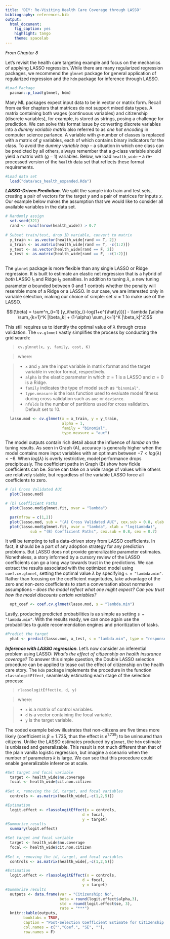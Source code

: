 ```yaml
---
title: 'DIY: Re-Visiting Health Care Coverage through LASSO'
bibliography: references.bib
output:
  html_document:
    fig_caption: yes
    highlight: tango
    theme: spacelab
---
```


*From Chapter 8*


Let's revisit the health care targeting example and focus on the mechanics of applying LASSO regression. While there are many regularized regression packages, we recommend the `glmnet` package for general application of regularized regression and the `hdm` package for inference through LASSO.

```r
#Load Package
  pacman::p_load(glmnet, hdm)
```

 Many ML packages expect input data to be in vector or matrix form. Recall from earlier chapters that matrices do not support mixed data types. A matrix containing both wages (continuous variables) and citizenship (discrete variables), for example, is stored as strings, posing a challenge for prediction. We can solve this format issue by converting discrete variables into a *dummy variable matrix* also referred to as *one hot encoding* in computer science parlance. A variable with $g$-number of classes is replaced with a matrix of $g$ variables, each of which contains binary indicators for the class. To avoid the *dummy variable trap* -- a situation in which one class can be predicted by all others, always remember that a $g$-class variable should yield a matrix with $(g-1)$ variables. Below, we load `health_wide` --  a re-processed version of the `health` data set that reflects these format requirements. 



```r
#Load data set
  load("data/acs_health_expanded.Rda")
```


*__LASSO-Driven Prediction__*. We split the sample into train and test sets, creating a pair of vectors for the target $y$ and a pair of matrices for inputs $x$. Our example below makes the assumption that we would like to consider all available variables in the data set.



```r
# Randomly assign
  set.seed(321)
  rand <- runif(nrow(health_wide)) > 0.7
  
# Subset train/test, drop ID variable, convert to matrix
  y_train <- as.vector(health_wide[rand == T, 2])
  x_train <- as.matrix(health_wide[rand == T, -c(1:2)])
  y_test <- as.vector(health_wide[rand == F, 2])
  x_test <- as.matrix(health_wide[rand == F, -c(1:2)])
  
```




The `glmnet` package is more flexible than any single LASSO or Ridge regression. It is built to estimate an elastic net regression that is a hybrid of *both* LASSO $l_1$ and Ridge $l_2$ penalties. In addition to tuning $\lambda$, a new tuning parameter $\alpha$ bounded between 0 and 1 controls whether the penalty will resemble more of a Ridge or a LASSO. In our case, we are interested only in variable selection, making our choice of simple: set $\alpha=1$ to make use of the LASSO.

$$l(\beta) = \sum^n_{i=1} [y_i\hat{y_i}-log(1+e^{\hat{y}})] - \lambda [\alpha \sum_{k=1}^K |\beta_k| + (1-\alpha)  \sum_{k=1}^K |\beta_k|^2]$$

This still requires us to identify the optimal value of $\lambda$ through cross validation. The `cv.glmnet` vastly simplifies the process by conducting the grid search: 

> `cv.glmnet(x, y, family, cost, K)`

> where:

> - `x` and `y` are the input variable in matrix format and the target variable in vector format, respectively. 
> - `alpha` is the elastic parameter in which $\alpha = 1$ is a LASSO and $\alpha = 0$ is a Ridge.
> - `family` indicates the type of model such as `"binomial"`.
> - `type.measure` is the loss function used to evaluate model fitness during cross validation such as `auc` or `deviance`.
> - `nfolds` is the number of partitions used for cross validation. Default set to 10. 




```r
  lasso.mod <- cv.glmnet(x = x_train, y = y_train, 
                         alpha = 1,
                         family = "binomial",  
                         type.measure = "auc")
```




The model outputs contain rich detail about the influence of $lamba$ on the tuning results.  As seen in Graph (A),  accuracy is generally higher when the model contains more input variables with an optimum between $-7 < log(\lambda) < -6$. When $log(\lambda)$ is overly restrictive, model performance drops precipitously.  The coefficient paths in Graph (B) show how fickle coefficients can be. Some can take on a wide range of values while others are relatively stable, but regardless of the variable LASSO force all coefficients to zero.



```r
# (a) Cross Validated AUC
  plot(lasso.mod)

# (b) Coefficient Paths
  plot(lasso.mod$glmnet.fit, xvar = "lambda")
```

```r
  par(mfrow = c(1,2))
  plot(lasso.mod, sub = "(A) Cross Validated AUC", cex.sub = 0.8, xlab = "log(Lambda)", cex = 0.7)
  plot(lasso.mod$glmnet.fit, xvar = "lambda", xlab = "log(Lambda)",
           sub = "(B) Coefficient Paths", cex.sub = 0.8, cex = 0.7)
```


It will be tempting to tell a data-driven story from LASSO coefficients. In fact, it should be a part of any adoption strategy for any prediction problems. But LASSO does not provide generalizable parameter estimates. Nonetheless, a story informed by a cursory review of the LASSO coefficients can go a long way towards trust in the predictions. We can extract the results associated with the optimized model using `coef.cv.glmnet`, setting the optimal value $\lambda$ by specifying `s = "lambda.min"`. Rather than focusing on the coefficient magnitudes, take advantage of the zero and non-zero coefficients to start a conversation about normative assumptions -- *does the model reflect what one might expect?* *Can you trust how the model discounts certain variables?*


```r
  opt_coef <- coef.cv.glmnet(lasso.mod, s = "lambda.min")
```



Lastly, producing predicted probabilities is as simple as setting `s = "lambda.min"`. With the results ready, we can once again use the probabilities to guide recommendation engines and prioritization of tasks.



```r
#Predict the target
  yhat <- predict(lasso.mod, x_test, s = "lambda.min", type = "response")
```



*__Inference with LASSO regression__*. Let's now consider an inferential problem using LASSO: *What's the effect of citizenship on health insurance coverage?* To answer this simple question, the Double LASSO selection procedure can be applied to tease out the effect of citizenship on the health care story. The `hdm` package implements the procedure in the function `rlassologitEffect`, seamlessly estimating each stage of the selection process:


> `rlassologitEffect(x, d, y)`

> where:

> - `x` is a matrix of control variables.
> - `d` is a vector containing the focal variable.
> -  `y` is the target variable.

The coded example below illustrates that non-citizens are five times more likely (coefficient is $\beta = 1.735$, thus the effect is $e^{1.735}$) to be uninsured than citizens. Unlike the LASSO estimates produced by `glmnet`, the `hdm` estimate is unbiased and generalizable. This result is not much different than that of the plain vanilla logistic regression, but imagine a scenario when the number of parameters $k$ is large. We can see that this procedure could enable generalizable inference at scale.





```r
#Set target and focal variable
  target <- health_wide$no.coverage
  focal <- health_wide$cit.non.citizen
  
#Set x, removing the id, target, and focal variables
  controls <- as.matrix(health_wide[,-c(1,2,5)])

#Estimation
  logit.effect <- rlassologitEffect(x = controls, 
                                  d = focal, 
                                  y = target)
#Summarize results
  summary(logit.effect)
```

```r
#Set target and focal variable
  target <- health_wide$no.coverage
  focal <- health_wide$cit.non.citizen
  
#Set x, removing the id, target, and focal variables
  controls <- as.matrix(health_wide[,-c(1,2,5)])

#Estimation
  logit.effect <- rlassologitEffect(x = controls, 
                                  d = focal, 
                                  y = target)
#Summarize results
  outputs <- data.frame(var = "Citizenship: No",
                        beta = round(logit.effect$alpha,3),
                        std = round(logit.effect$se, 3),
                        rate = "***")
  knitr::kable(outputs, 
        booktabs = TRUE, 
        caption = "Post-Selection Coefficient Estimate for Citizenship.",
        col.names = c("","Coef.", "SE", ""),
        row.names = F)  
```



